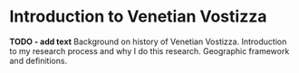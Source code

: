 # Introduction to Venetian Vostizza {#introduction}

**TODO - add text**
Background on history of Venetian Vostizza. Introduction to my research process and why I do this research. Geographic framework and definitions.

